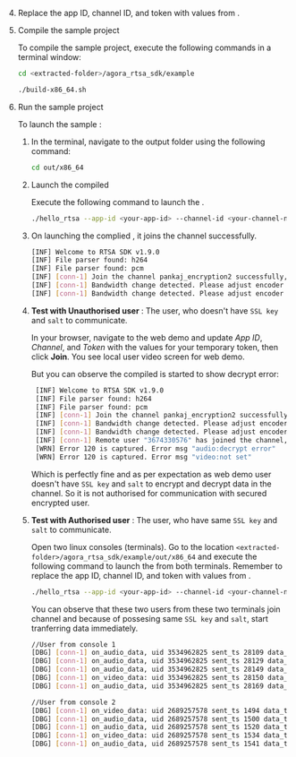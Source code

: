 <PlatformWrapper platform="linux-c">

4. Replace the app ID, channel ID, and token with values from <Vg k="CONSOLE" />.

1. Compile the sample project

    To compile the sample project, execute the following commands in a terminal window:
    
    ```bash
    cd <extracted-folder>/agora_rtsa_sdk/example
    
    ./build-x86_64.sh
    ```

1. Run the sample project

    To launch the sample <Vpl k="CLIENT" />:

    1. In the terminal, navigate to the output folder using the following command:

        ```bash
        cd out/x86_64
        ```
    
    1. Launch the compiled <Vpl k="CLIENT" />

        Execute the following command to launch the <Vpl k="CLIENT" />.

        ```bash
        ./hello_rtsa --app-id <your-app-id> --channel-id <your-channel-name> --token <authentication-token>
        ```

    1. On launching the complied <Vpl k="CLIENT" />, it joins the channel successfully.

        ```bash
        [INF] Welcome to RTSA SDK v1.9.0
        [INF] File parser found: h264
        [INF] File parser found: pcm
        [INF] [conn-1] Join the channel pankaj_encryption2 successfully, uid 2645490531 elapsed 602 ms
        [INF] [conn-1] Bandwidth change detected. Please adjust encoder bitrate to 499 kbps
        [INF] [conn-1] Bandwidth change detected. Please adjust encoder bitrate to 425 kbps
        ```
    1. **Test with Unauthorised user** : The user, who doesn't have `SSL key` and `salt` to communicate.  
        
       In your browser, navigate to the <Link target="_blank" to="{{Global.DEMO_BASIC_VIDEO_CALL_URL}}"><Vg k="COMPANY" /> web demo</Link> and update _App ID_, _Channel_, and _Token_ with the values for your temporary token, then click **Join**. You see local user video screen for <Vg k="COMPANY" /> web demo.
       
       But you can observe the compiled <Vpl k="CLIENT" /> is started to show decrypt error:

       ```bash
        [INF] Welcome to RTSA SDK v1.9.0
        [INF] File parser found: h264
        [INF] File parser found: pcm
        [INF] [conn-1] Join the channel pankaj_encryption2 successfully, uid 2645490531 elapsed 602 ms
        [INF] [conn-1] Bandwidth change detected. Please adjust encoder bitrate to 499 kbps
        [INF] [conn-1] Bandwidth change detected. Please adjust encoder bitrate to 425 kbps
        [INF] [conn-1] Remote user "3674330576" has joined the channel, elapsed 6784 ms
        [WRN] Error 120 is captured. Error msg "audio:decrypt error"
        [WRN] Error 120 is captured. Error msg "video:not set"
        ```
        Which is perfectly fine and as per expectation as <Vg k="COMPANY" /> web demo user doesn't have `SSL key` and `salt` to encrypt and decrypt data in the channel. So it is not authorised for communication with secured encrypted user.


    1. **Test with Authorised user** : The user, who have same `SSL key` and `salt` to communicate.

        Open two linux consoles (terminals). Go to the location `<extracted-folder>/agora_rtsa_sdk/example/out/x86_64` and execute the following command to launch the <Vpl k="CLIENT" /> from both terminals. Remember to replace the app ID, channel ID, and token with values from <Vg k="CONSOLE"/>.

        ```bash
        ./hello_rtsa --app-id <your-app-id> --channel-id <your-channel-name> --token <authentication-token>
        ```
        You can observe that these two users from these two terminals join channel and because of possesing same `SSL key` and `salt`, start tranferring data immediately.

        ```bash
        //User from console 1
        [DBG] [conn-1] on_audio_data, uid 3534962825 sent_ts 28109 data_type 100, len 640
        [DBG] [conn-1] on_audio_data, uid 3534962825 sent_ts 28129 data_type 100, len 640
        [DBG] [conn-1] on_audio_data, uid 3534962825 sent_ts 28149 data_type 100, len 640
        [DBG] [conn-1] on_video_data: uid 3534962825 sent_ts 28150 data_type 2 frame_type 4 stream_type 0 len 618
        [DBG] [conn-1] on_audio_data, uid 3534962825 sent_ts 28169 data_type 100, len 640
        ```

        ```bash
        //User from console 2
        [DBG] [conn-1] on_video_data: uid 2689257578 sent_ts 1494 data_type 2 frame_type 4 stream_type 0 len 160
        [DBG] [conn-1] on_audio_data, uid 2689257578 sent_ts 1500 data_type 100, len 640
        [DBG] [conn-1] on_audio_data, uid 2689257578 sent_ts 1520 data_type 100, len 640
        [DBG] [conn-1] on_video_data: uid 2689257578 sent_ts 1534 data_type 2 frame_type 4 stream_type 0 len 189
        [DBG] [conn-1] on_audio_data, uid 2689257578 sent_ts 1541 data_type 100, len 640
        ```

</PlatformWrapper>